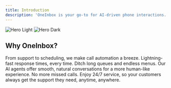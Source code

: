 ```yaml
---
title: Introduction
description: 'OneInbox is your go-to for AI-driven phone interactions. Automate calls effortlessly with our user-friendly platform—no coding needed.'
---
```


<img
  className="block dark:hidden"
  src="/images/main-image.jpeg"
  alt="Hero Light"
/>
<img
  className="hidden dark:block"
  src="/images/main-image.jpeg"
  alt="Hero Dark"
/>

## Why OneInbox?

<CardGroup cols={2}>
  <Card
    title="Effortless Automation"
    icon="bolt-auto"
  >
    From support to scheduling, we make call automation a breeze.
  </Card>
  <Card
    title="Instant Responses"
    icon="reply-all"
  >
    Lightning-fast response times, every time.
  </Card>
  <Card
    title="No More IVRs"
    icon="hashtag"
  >
    Ditch long queues and endless menus. Our AI agents offer smooth, natural conversations for a more human-like experience.
  </Card>
  <Card
    title="24/7 Availability"
    icon="clock-rotate-left"
  >
    No more missed calls. Enjoy 24/7 service, so your customers always get the support they need, anytime, anywhere.
  </Card>
</CardGroup>

